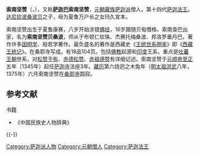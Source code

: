 {{Otheruses|subject=萨迦派的索南坚赞|索南坚赞 (消歧义)}}
'''索南坚赞'''（{{Bo|z=བསོད་ནམས་རྒྱལ་མཚན|w=bSod Nams rGyal mTshan|t=Sönam Gyaltsen}}，{{bd|1312年||1375年|}}），又称'''[[萨迦巴|萨迦巴]]索南坚赞'''，[[元朝|元朝]][[藏族|藏族]][[萨迦派|萨迦派]]僧人，第十四代[[萨迦法王|萨迦法王]]。[[达尼钦波桑波贝|达尼钦波桑波贝]]之子，母为夏鲁万户长之女玛久宣本。

索南坚赞出生于夏鲁康赛，八岁开始涉猎[[佛经|佛经]]，16岁跟随贝甸僧格、索南查巴出家，名为'''索南坚赞贝桑波'''，师从于布顿仁钦珠、杰赛托梅桑波、邦洛罗垂丹巴。著作许多[[因明学|因明学]]、般若学著作。最负盛名的著作是西藏史《[[西藏王统记|王统世系明鉴]]》即《[[西藏王统记|西藏王统记]]》。在桑耶寺写成。有18品104页。包括[[佛教|佛教]]起源和[[印度|印度]]王系，重点是[[吐蕃王朝|吐蕃王朝]]世系，对[[松赞干布|松赞干布]]、[[赤德松赞|赤德松赞]]、[[赤祖德赞|赤祖德赞]]有详细记述。索南坚赞于[[元顺帝|元顺帝]][[至正|至正]]五年（1345年）起任[[萨迦寺|萨迦寺]]法座3年。[[藏历|藏历]]第六绕迥之木兔年（[[明太祖|明太祖]][[洪武|洪武]]八年，1375年）六月索南坚赞在[[桑耶寺|桑耶寺]]圆寂。

== 参考文献 ==
<!-- === 引用 ===
{{Reflist}}

=== 来源 === -->
; 书籍
* 《中国民族史人物辞典》

{{-}}
{{start box}}
{{s-hou|第十四世萨迦法王·索南坚赞||1312年||1375年}}
{{succession box|[[嘉央屯月坚赞|嘉央屯月坚赞]]|[[罗珠坚赞|罗珠坚赞]]|[[萨迦法王|萨迦法王]]|1345年–1349年}}
{{end box}}

{{DEFAULTSORT:Sönam Gyaltsen}}
[[Category:萨迦派人物|Category:萨迦派人物]]
[[Category:元朝僧人|Category:元朝僧人]]
[[Category:萨迦法王|Category:萨迦法王]]